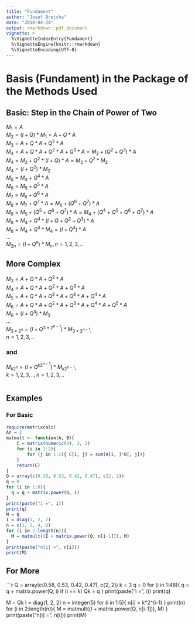 ```yaml
---
title: "Fundament"
author: "Josef Brejcha"
date: "2018-04-24"
output: rmarkdown::pdf_document
vignette: >
  %\VignetteIndexEntry{Fundament}
  %\VignetteEngine{knitr::rmarkdown}
  %\VignetteEncoding{UTF-8}
---
```

  
# Basis (Fundament) in the Package of the Methods Used  
  
## Basic: Step in the Chain of Power of Two  
  
$M_1 = A$  
$M_2 = (I + Q)*M_1 = A + Q*A$  
$M_3 = A + Q*A + Q^2*A$  
$M_4 = A + Q*A + Q^2*A + Q^3*A = M_2 + (Q^2 + Q^3)*A$  
$M_4 = M_2 +Q^2*(I + Q)*A = M_2 + Q^2*M_2$  
$M_4 = (I + Q^2)*M_2$  
$M_5 = M_4 + Q^4*A$  
$M_6 = M_5 + Q^5*A$  
$M_7 = M_6 + Q^6*A$  
$M_8 = M_7 + Q^7*A = M_6 + (Q^6 + Q^7)*A$  
$M_8 = M_5 + (Q^5 + Q^6 + Q^7)*A = M_4 + (Q^4 + Q^5 + Q^6 + Q^7)*A$  
$M_8 = M_4 + Q^4*(I + Q + Q^2 + Q^3)*A$  
$M_8 = M_4 + Q^4*M_4 = (I + Q^4)*A$  
$...$  
$M_{2n} = (I + Q^n)*M_n, n = 1, 2, 3, ..$  
  
## More Complex  
$M_3 = A + Q*A + Q^2*A$  
$M_4 = A + Q*A + Q^2*A + Q^3*A$  
$M_5 = A + Q*A + Q^2*A + Q^3*A + Q^4*A$  
$M_6 = A + Q*A + Q^2*A + Q^3*A + Q^4*A + Q^5*A$  
$M_6 = (I + Q^3)*M_3$  
$...$  
$M_{3*2^n} = (I + Q^{3*2^{n-1}})*M_{3*2^{n-1}}$,  
$n = 1, 2, 3, ..$  
  
### and  
  
$M_{k{2^{n}}} = (I + Q^{k2^{n-1}})*M_{k2^{n-1}}$,  
$k = 1, 2, 3, .., n = 1, 2, 3, ..$  
```  
```  
## Examples  
  
### For Basic  
  
```r
require(matrixcalc)
An = 2
matmult <- function(A, B){
	C = matrix(numeric(4), 2, 2)
	for (i in 1:2){
		for (j in 1:2){ C[i, j] = sum(A[i, ]*B[, j])}
	}
	return(C)
}
Q = array(c(0.58, 0.53, 0.42, 0.47), c(2, 2))
q = 0
for (i in 1:8){
  q = q + matrix.power(Q, i)
}
print(paste("i =", i))
print(q)
M = Q
I = diag(1, 2, 2)
n = c(1, 2, 4, 8)
for (i in 2:length(n)){
  M = matmult((I + matrix.power(Q, n[i-1])), M)
}
print(paste("n[i] =", n[i]))
print(M)
```  
  
## For More  
  
```r
Q = array(c(0.58, 0.53, 0.42, 0.47), c(2, 2))
k = 3
q = 0
for (i in 1:48){
  q = q + matrix.power(Q, i)
  if (i == k) Qk = q
}
print(paste("i =", i))
print(q)
  
M = Qk
I = diag(1, 2, 2)
n = integer(5)
for (i in 1:5){
  n[i] = k*2^(i-1)
}
print(n)
for (i in 2:length(n)){
  M = matmult((I + matrix.power(Q, n[i-1])), M)
}
print(paste("n[i] =", n[i]))
print(M)
  
